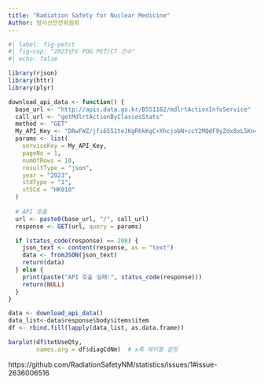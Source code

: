 ```yaml
---
title: "Radiation Safety for Nuclear Medicine"
Author: 방사선안전위원회
---
```


```r
#| label: fig-petct
#| fig-cap: "2023년도 FDG PET/CT 건수"
#| echo: false

library(rjson)
library(httr)
library(plyr)

download_api_data <- function() {
  base_url <- "http://apis.data.go.kr/B551182/mdlrtActionInfoService"
  call_url <- "getMdlrtActionByClassesStats"
  method <- "GET"
  My_API_Key <- "DRwFWZ/jfi6551teJKgRhkKgC+XhcjobN+ccY2MQdF9yZdx8xL5Kn4IljljMCWGsl2ObEco/rm21r14CN7iG0g=="  # 실제 API 키
  params <- list(
    serviceKey = My_API_Key,
    pageNo = 1,
    numOfRows = 10,
    resultType = "json",
    year = "2023",
    stdType = "1",
    st5Cd = "HK010"
  )
  
  # API 호출
  url <- paste0(base_url, "/", call_url)
  response <- GET(url, query = params)

  if (status_code(response) == 200) {
    json_text <- content(response, as = "text")
    data <- fromJSON(json_text)
    return(data)
  } else {
    print(paste("API 호출 실패:", status_code(response)))
    return(NULL)
  }
}

data <- download_api_data()
data_list<-data$response$body$items$item
df <- rbind.fill(lapply(data_list, as.data.frame))

barplot(df$totUseQty, 
        names.arg = df$diagCdNm)  # x축 레이블 설정
```

https://github.com/RadiationSafetyNM/statistics/issues/1#issue-2636006516